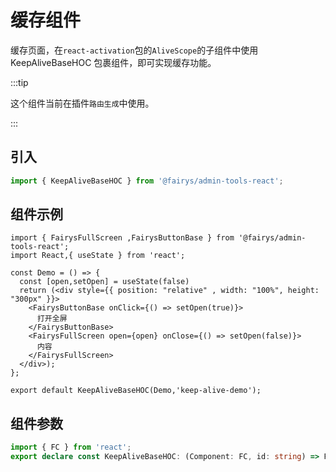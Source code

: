 # 缓存组件

缓存页面，在`react-activation`包的`AliveScope`的子组件中使用 KeepAliveBaseHOC 包裹组件，即可实现缓存功能。

:::tip 

这个组件当前在插件`路由生成`中使用。

:::

## 引入

```ts
import { KeepAliveBaseHOC } from '@fairys/admin-tools-react';
```

## 组件示例

```tsx
import { FairysFullScreen ,FairysButtonBase } from '@fairys/admin-tools-react';
import React,{ useState } from 'react';

const Demo = () => {
  const [open,setOpen] = useState(false)
  return (<div style={{ position: "relative" , width: "100%", height: "300px" }}>
    <FairysButtonBase onClick={() => setOpen(true)}>
      打开全屏
    </FairysButtonBase>
    <FairysFullScreen open={open} onClose={() => setOpen(false)}>
      内容
    </FairysFullScreen>
  </div>);
};

export default KeepAliveBaseHOC(Demo,'keep-alive-demo');

```

## 组件参数

```ts
import { FC } from 'react';
export declare const KeepAliveBaseHOC: (Component: FC, id: string) => FC;
```

